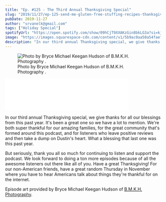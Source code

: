 ```yaml
---
title: "Ep. #125 - The Third Annual Thanksgiving Special"
slug: "2019/11/27/ep-125-send-me-gluten-free-stuffing-recipes-thanksgiving-special"
pubDate: 2019-11-27
author: "srvanelk@gmail.com"
tags: ["Holiday Special"]
spotifyUrl: "https://open.spotify.com/show/09hCjT9XXAKzGin8bkLG3a?si=kjRZvQ1JTb6Ov3HVzSSlWA"
image: "https://images.squarespace-cdn.com/content/v1/5b9ac0aa50a54faef024c950/1574687073671-HMY5B76JZ8OU7SMGN5B5/Bryce+MK+Hudson+-+1+thanksgiving.jpg?format=original"
description: "In our third annual Thanksgiving special, we give thanks for all our blessings from this past year. It's been a great one so we have a lot to mention. We're both super thankful for our amazing families, for the great community that's formed around this podcast, and for listeners who leave positive reviews and then take a dump on Dustin's heart. What a blessing that last one was this past year."
---
```


<figure>
  <img src="https://images.squarespace-cdn.com/content/v1/5b9ac0aa50a54faef024c950/1574687073671-HMY5B76JZ8OU7SMGN5B5/Bryce+MK+Hudson+-+1+thanksgiving.jpg?format=original" alt=" Photo by Bryce Michael Keegan Hudson of  B.M.K.H. Photography . " />
  <figcaption>Photo by Bryce Michael Keegan Hudson of  B.M.K.H. Photography .</figcaption>
</figure>
<iframe class="embedly-embed" src="//cdn.embedly.com/widgets/media.html?src=https%3A%2F%2Fanchor.fm%2Fweddingphotohangover%2Fembed%2Fepisodes%2FEp--125---The-Third-Annual-Thanksgiving-Special-e96c58&url=https%3A%2F%2Fanchor.fm%2Fweddingphotohangover%2Fepisodes%2FEp--125---The-Third-Annual-Thanksgiving-Special-e96c58&image=https%3A%2F%2Fd3t3ozftmdmh3i.cloudfront.net%2Fproduction%2Fpodcast_uploaded_episode400%2F805714%2F805714-1574686892890-f7bf6b15d7f33.jpg&key=61d05c9d54e8455ea7a9677c366be814&type=text%2Fhtml&schema=anchor&wmode=opaque" width="400" height="102" scrolling="no" frameborder="0" allow="autoplay; fullscreen" allowfullscreen="true"></iframe>

In our third annual Thanksgiving special, we give thanks for all our blessings from this past year. It's been a great one so we have a lot to mention. We're both super thankful for our amazing families, for the great community that's formed around this podcast, and for listeners who leave positive reviews and then take a dump on Dustin's heart. What a blessing that last one was this past year.

But seriously, thank you all so much for continuing to listen and support the podcast. We look forward to doing a ton more episodes because of all the awesome listeners out there like all of you. Have a great Thanksgiving! For our non-American friends, have a great random Thursday in November where you have to hear Americans talk about things they're thankful for on the internet.

Episode art provided by Bryce Michael Keegan Hudson of [B.M.K.H. Photography](http://bmkhphotography.ca/).
